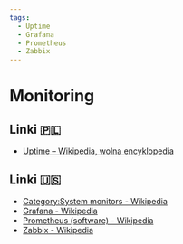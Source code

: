 ```yaml
---
tags:
  - Uptime
  - Grafana
  - Prometheus
  - Zabbix
---
```


# Monitoring

## Linki 🇵🇱

- [Uptime – Wikipedia, wolna encyklopedia](https://pl.wikipedia.org/wiki/Uptime)

## Linki 🇺🇸

- [Category:System monitors - Wikipedia](https://en.wikipedia.org/wiki/Category:System_monitors)
- [Grafana - Wikipedia](https://en.wikipedia.org/wiki/Grafana)
- [Prometheus (software) - Wikipedia](<https://en.wikipedia.org/wiki/Prometheus_(software)>)
- [Zabbix - Wikipedia](https://en.wikipedia.org/wiki/Zabbix)
